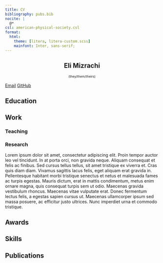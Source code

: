 ```yaml
---
title: CV
bibliography: pubs.bib
nocite: |
  @*
csl: american-physical-society.csl
format: 
  html:
    theme: [litera, litera-custom.scss]
    mainfont: Inter, sans-serif;
---
```


::: {style="text-align:center;"}
# Eli Mizrachi
:::

::: {style="font-size:0.75em; text-align:center;"}
(they/them/theirs)
:::

[Email](mailto:emiz@umd.edu)
[GitHub](github.com/e-miz)

## Education

## Work

### Teaching

### Research

Lorem ipsum dolor sit amet, consectetur adipiscing elit. Proin tempor auctor leo vel tincidunt. In at porta orci, non gravida neque. Aliquam consequat et felis ac finibus. Sed cursus tellus tellus, sit amet tristique ex viverra et. Cras quis diam diam. Vivamus sagittis lacus felis, eget aliquam erat gravida in. Pellentesque habitant morbi tristique senectus et netus et malesuada fames ac turpis egestas. Mauris dictum, erat in mattis condimentum, metus enim ornare magna, quis consequat turpis sem ut odio. Maecenas gravida vestibulum rhoncus. Maecenas vitae vulputate erat. Donec fermentum lectus felis, a egestas sapien cursus ut. Maecenas ullamcorper ipsum sed massa posuere, ac efficitur justo ultrices. Nunc imperdiet urna et commodo tristique. 

## Awards

## Skills

## Publications

::: {#refs}
:::
